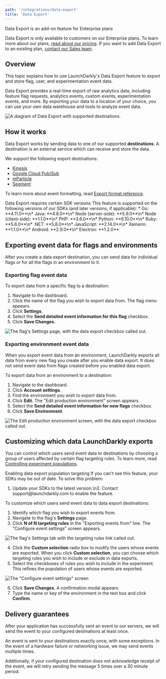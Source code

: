 ```yaml
---
path: '/integrations/data-export'
title: 'Data Export'
---
```


<Callout intent="info">
  <CalloutTitle>Data Export is an add-on feature for Enterprise plans</CalloutTitle>
  <CalloutDescription>

Data Export is only available to customers on our Enterprise plans. To learn more about our plans, [read about our
pricing](https://launchdarkly.com/pricing/). If you want to add Data Export to an existing plan, [contact our Sales
team](mailto:sales@launchdarkly.com).

  </CalloutDescription>
</Callout>

## Overview

This topic explains how to use LaunchDarkly's Data Export feature to export and store flag, user, and experimentation event data.

Data Export provides a real-time export of raw analytics data, including feature flag requests, analytics events, custom events, experimentation events, and more. By exporting your data to a location of your choice, you can use your own data warehouse and tools to analyze event data.

![A diagram of Data Export with supported destinations.](../images/data-export.png)

## How it works

Data Export works by sending data to one of our supported **destinations**. A destination is an external service which can receive and store the data.

We support the following export destinations:

- [Kinesis](/integrations/data-export/kinesis)
- [Google Cloud Pub/Sub](/integrations/data-export/google-pubsub)
- [mParticle](/integrations/data-export/mparticle)
- [Segment](/integrations/data-export/segment)

To learn more about event formatting, read [Export format reference](/integrations/schema-reference).

<Callout intent="info">
  <CalloutTitle>Data Export requires certain SDK versions</CalloutTitle>
  <CalloutDescription>
    This feature is supported on the following versions of our SDKs (and later versions, if applicable): * Go:
    **4.11.0**\n* Java: **4.8.0**\n* Node (server-side): **5.9.0**\n* Node (client-side): **1.1.0**\n* PHP: **3.6.0**\n*
    Python: **6.10.0**\n* Ruby: **5.6.0**\n* .NET: **5.8.0**\n* JavaScript: **2.14.0**\n* Xamarin: **1.1.0**\n* Android:
    **2.9.0**\n* Electron: **1.2.0**
  </CalloutDescription>
</Callout>

## Exporting event data for flags and environments

After you create a data export destination, you can send data for individual flags or for all the flags in an environment to it.

### Exporting flag event data

To export data from a specific flag to a destination:

1. Navigate to the dashboard.
2. Click the name of the flag you wish to export data from. The flag menu appears.
3. Click **Settings**.
4. Select the **Send detailed event information for this flag** checkbox.
5. Click **Save Changes**.

![The flag's Settings page, with the data export checkbox called out.](../images/data-export-detailed-event-info-callout.png)

### Exporting environment event data

When you export event data from an environment, LaunchDarkly exports all data from every new flag you create after you enable data export. It does not send event data from flags created before you enabled data export.

To export data from an environment to a destination:

1. Navigate to the dashboard.
2. Click **Account settings**.
3. Find the environment you wish to export data from.
4. Click **Edit.** The "Edit production environment" screen appears.
5. Select the **Send detailed event information for new flags** checkbox.
6. Click **Save Environment**.

![The Edit production environment screen, with the data export checkbox called out.](../images/data-export-env-detailed-event-info-callout.png)

## Customizing which data LaunchDarkly exports

You can control which users send event data to destinations by choosing a group of users affected by certain flag targeting rules. To learn more, read [Controlling experiment populations](/home/experimentation/managing/populations).

<Callout intent="alert">
  <CalloutTitle>Enabling data export population targeting</CalloutTitle>
  <CalloutDescription>
    If you can't see this feature, your SDKs may be out of date. To solve this problem:
    <ol>
      <li>Update your SDKs to the latest version.\n2. Contact support@launchdarkly.com to enable the feature.</li>
    </ol>
  </CalloutDescription>
</Callout>

To customize which users send event data to data export destinations:

1. Identify which flag you wish to export events from.
2. Navigate to the flag's **Settings** page.
3. Click **N of N targeting rules** in the "Exporting events from" line. The "Configure event settings" screen appears.

![The flag's Settings tab with the targeting rules link called out.](../images/flag-settings-experiments-targeting-rules.png)

4. Click the **Custom selection** radio box to modify the users whose events are exported. When you click **Custom selection**, you can choose which targeting rules you wish to include or exclude in data exports.
5. Select the checkboxes of rules you wish to include in the experiment. This refines the population of users whose events are exported.

![The "Configure event settings" screen](../images/experiments-rules-custom-selection.png)

6. Click **Save Changes**. A confirmation modal appears.
7. Type the name or key of the environment in the text box and click **Confirm**.

## Delivery guarantees

After your application has successfully sent an event to our servers, we will send the event to your configured destinations at least once.

An event is sent to your destinations exactly once, with some exceptions. In the event of a hardware failure or networking issue, we may send events multiple times.

Additionally, if your configured destination does not acknowledge receipt of the event, we will retry sending the message 5 times over a 30 minute period.
